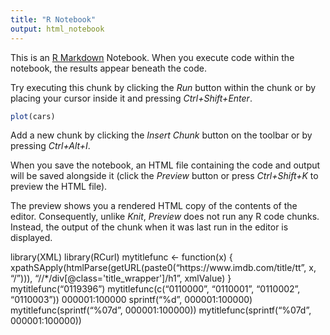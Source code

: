 ```yaml
---
title: "R Notebook"
output: html_notebook
---
```


This is an [R Markdown](http://rmarkdown.rstudio.com) Notebook. When you execute code within the notebook, the results appear beneath the code. 

Try executing this chunk by clicking the *Run* button within the chunk or by placing your cursor inside it and pressing *Ctrl+Shift+Enter*. 

```r
plot(cars)
```

Add a new chunk by clicking the *Insert Chunk* button on the toolbar or by pressing *Ctrl+Alt+I*.

When you save the notebook, an HTML file containing the code and output will be saved alongside it (click the *Preview* button or press *Ctrl+Shift+K* to preview the HTML file).

The preview shows you a rendered HTML copy of the contents of the editor. Consequently, unlike *Knit*, *Preview* does not run any R code chunks. Instead, the output of the chunk when it was last run in the editor is displayed.

library(XML)
library(RCurl)
mytitlefunc <- function(x) {
xpathSApply(htmlParse(getURL(paste0("https://www.imdb.com/title/tt", x, "/"))), "//*/div[@class='title_wrapper']/h1", xmlValue)
}
mytitlefunc("0119396")
mytitlefunc(c("0110000", "0110001", "0110002", "0110003"))
000001:100000
sprintf("%d", 000001:100000)
mytitlefunc(sprintf("%07d", 000001:100000))
mytitlefunc(sprintf("%07d", 000001:100000))
